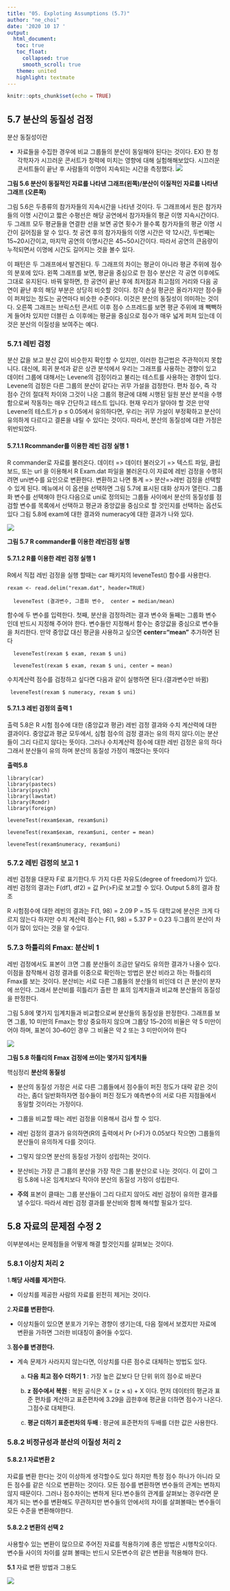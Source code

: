 ```yaml
---
title: "05. Exploting Assumptions (5.7)"
author: "ne_choi"
date: '2020 10 17 '
output:
  html_document:
   toc: true
   toc_float:
     collapsed: true
     smooth_scroll: true
   theme: united
   highlight: textmate
---
```


```r
knitr::opts_chunk$set(echo = TRUE)
```

## 5.7 분산의 동질성 검정

분산 동질성이란 

- 자료들을 수집한 경우에 비교 그룹들의 분산이 동일해야 된다는 것이다.
 EX) 한 청각학자가 시끄러운 콘서트가 청력에 미치는 영향에 대해 실험해해보았다. 시끄러운 콘서트들이 끝난 후 사람들의 이명이 지속되는 시간을 측정했다. 
![](img/1.png)

**그림 5.6 분산이 동질적인 자료를 나타낸 그래프(왼쪽)/분산이 이질적인 자료를 나타낸 그래프 (오른쪽)**
 
 그림 5.6은 두종류의 참가자들의 지속시간을 나타낸 것이다. 두 그래프에서 원은 참가자들의 이명 시간이고 짧은 수평선은 해당 공연에서 참가자들의 평균 이명 지속시간이다.
 두 그래프 모두 평균들을 연결한 선을 보면 공연 횟수가 믈수록 참가자들의 평균 이명 시간이 길어짐을 알 수 있다.
첫 공연 후의 참가자들의 이명 시간은 약 12시간, 두번째는 15~20시간이고, 마지막 공연의 이명시간은 45~50시간이다.
따라서 공연의 큰음량이 누적되면서 이명에 시간도 길어지는 것을 볼수 있다.

이 패턴은 두 그래프에서 발견된다. 두 그래프의 차이는 평균이 아니라 평균 주위에 점수의 분포에 있다.
왼쪽 그래프를 보면, 평균을 중심으로 한 점수 분산은 각 공연 이후에도 그대로 유지된다.
바꿔 말하면, 한 공연이 끝난 후에 최저점과 최고점의 거리와 다음 공연이 끝난 후의 해당 부분은 상당히 비슷할 것이다.
청각 손실 평균은 올라가지만 점수들이 퍼져있는 정도는 공연마다 비슷한 수준이다. 
이것은 분산의 동질성이 의미하는 것이다.
오른쪽 그래프는 브릭스턴 콘서트 이후 점수 스프레드를 보면 평균 주위에 꽤 빽빽하게 들어차 있지만 더블린 쇼 이후에는 평균을 중심으로 점수가 매우 넓게 퍼져 있는데 이것은 분산의 이질성을 보여주는 예다.

### 5.7.1 레빈 검정 

분산 값을 보고 분산 값이 비슷한지 확인할 수 있지만, 이러한 접근법은 주관적이지 못합니다.
대신에, 회귀 분석과 같은 상관 분석에서 우리는 그래프를 사용하는 경향이 있고 데이터 그룹에 대해서는 Levene의 검정이라고 불리는 테스트를 사용하는 경향이 있다.
Levene의 검정은 다른 그룹의 분산이 같다는 귀무 가설을 검정한다.
편차 점수, 즉 각 점수 간의 절대적 차이와 그것이 나온 그룹의 평균에 대해 시행된 일원 분산 분석을 수행함으로써 작동하는 매우 간단하고 테스트 입니다.
현재 우리가 알아야 할 것은 만약 Levene의 테스트가 p ≤ 0.05에서 유의하다면, 우리는 귀무 가설이 부정확하고 분산이 유의하게 다르다고 결론을 내릴 수 있다는 것이다. 따라서, 분산의 동질성에 대한 가정은 위반되었다.
 
#### 5.7.1.1 Rcommander를 이용한 레빈 검정 실행 1
 
 R commander로 자료를 불러온다. 데이터 => 데이터 불러오기 => 텍스트 파일, 클립보드, 또는 url 을 이용해서 R Exam.dat
 파일을 불러온다.이 자료에 레빈 검정을 수행히려면 uni변수를 요인으로 변환한다. 변환하고 나면 통계 => 분산=>레빈 검정을 선택할수 있게 된다. 메뉴에서 이 옵션을 선택하면 그림 5.7에 표시된 대화 상자가 열린다. 그룹화 변수를 선택해야 한다.다음으로  uni로 정의되는 그룹들 사이에서 분산의 동질성를 점검할 변수를 목록에서 선택하고 평균과 중앙값을 중심으로 할 것인지를 선택하는 옵션도 있다
 그림 5.8에 exam에 대한 결과와 numeracy에 대한 결과가 나와 있다.

![](img/2.png)
 
 **그림 5.7 R commander를 이용한 레빈검정 실행**
 

#### 5.7.1.2 R를 이용한 레빈 검정 실행 1

R에서 직접 레빈 검정을 실행 할때는 car 패키지의 leveneTest() 함수를 사용한다.


```
rexam <- read.delim("rexam.dat", header=TRUE)
```

```
  leveneTest (결과변수, 그룹화 변수,  center = median/mean)
```

함수에 두 변수를 입력한다.
첫째, 분산을 검정하려는 결과 변수와 둘째는 그룹화 변수 인데 반드시 지정해 주어야 한다.
변수들만 지정해서 함수는 중앙값을 중심으로 변수들을 처리한다.
만약 중앙값 대신 평균을 사용하고 싶으면 **center="mean"** 추가하면 된다

```
  leveneTest(rexam $ exam, rexam $ uni)

  leveneTest(rexam $ exam, rexam $ uni, center = mean)
```

수치계산력 점수를 검정하고 싶다면 다음과 같이 실행하면 된다.(결과변수만 바뀜)

```
 leveneTest(rexam $ numeracy, rexam $ uni)
```

#### 5.7.1.3 레빈 검정의 출력 1

출력 5.8은 R 시험 점수에  대한 (중앙값과 평균) 레빈 검정 결과와 수치 계산력에 대한 결과이다.
중앙값과 평균 모두에서, 심험 점수의 검정 결과는 유의 하지 않다.이는 분산들이 그리 다르지 않다는 뜻이다.
그러나 수치계산력 점수에 대한 레빈 검정은 유의 하다 그래서 분산들이 유의 하며 분산의 동질성 가정이 깨졌다는 뜻이다

**출력5.8**

```
library(car)
library(pastecs)
library(psych)
library(lawstat)
library(Rcmdr)
library(foreign)
```

```
leveneTest(rexam$exam, rexam$uni)
```

```
leveneTest(rexam$exam, rexam$uni, center = mean)
```

```
leveneTest(rexam$numeracy, rexam$uni)
```

### 5.7.2 레빈 검정의 보고 1

레빈 검정을 대문자 F로 표기한다.두 가지 다른 자유도(degree of freedom)가 있다.
레빈 검정의 결과는 F(df1, df2) = 값 Pr(>F)로 보고할 수 있다. 
Output 5.8의 결과 참조
 
R 시험점수에 대한 레빈의 결과는  F(1, 98) = 2.09 P =.15 두 대학교에 분산은 크게 다르지 않는다
하지만 수치 계산력 점수는 F(1, 98) = 5.37 P = 0.23  두그룹의 분산이 차이가 많이 있다는 것을 알 수있다. 

### 5.7.3 하틀리의  Fmax: 분산비 1

레빈 검정에서도 표본이 크면 그룹 분산들이 조금만 달라도 유의한 결과가 나올수 있다.
이점을 참작해서 검정 결과를 이중으로 확인하는 방법은 분산 비라고 하는 하틀리의  Fmax를 보는 것이다.
분산비는 서로 다른 그룹들의 분산들의 비인데 더 큰 분산이 분자에 쓰인다. 그래서 분산비를 히틀리가 출판 한 표의 임계치들과 비교해 분산들의 동질성을 판정한다.

그림 5.8에 몇가지 임계치들과 비교함으로써 분산들의 동질성을 판정한다. 
그래프를 보면 그룹, 10 미만의 Fmax는 항상 중요하지 않으며 그룹당 15–20의 비율은 약 5 미만이어야 하며, 표본이 30–60인 경우 그 비율은 약 2 또는 3 미만이어야 한다

![](img/3.png)

__그림 5.8 하틀리의  Fmax 검정에 쓰이는 몇가지 임계치들__

핵심정리 **분산의 동질성**

- 분산의 동질성 가정은  서로 다른 그룹들에서 점수들이 퍼진 정도가 대략 같은 것이라는,
좀더 일반화하자면 점수들이 퍼진 정도가 예측변수의 서로 다른 지점들에서 동일할 것이라는 가정이다.

- 그룹을 비교할 때는 레빈 검정을 이용해서 검사 할 수 있다.

- 레빈 검정의 결과가 유의하면(R의 출력에서 Pr (>F)가 0.05보다 작으면) 그룹들의 분산들이 유의하게 다를 것이다.

- 그렇지 않으면 분산의 동질성 가정이 성립하는 것이다.

- 분산비는 가장 큰 그룹의 분산을 가장 작은 그룹 분산으로 나눈 것이다. 이 값이 그림 5.8에  나온 임계치보다 작아야 분산의 동질성 가정이 성립한다.

- **주의**  표본이 클때는 그룹 분산들이 그리 다르지 않아도 레빈 검정이 유의한 결과를 낼 수있다.
따라서 레빈 검정 결과를 분산비와 함께 해석할 필요가 있다.

## 5.8 자료의 문제점 수정 2
이부분에서는 문제점들을 어떻게 해결 할것인지를 살펴보는 것이다.

### 5.8.1 이상치 처리 2

1.**해당 사례를 제거한다.** 
  
- 이상치를 제공한 사람의 자료를 왼전히 제거는 것이다.

2.**자료를 변환한다.**
  
- 이상치들이 있으면 분포가 기우는 경향이 생기는데, 다음 절에서 보겠지만 자료에 변환을 가하면 그러한     비대칭이 줄어들 수있다.

3.**점수를 변경한다.**
  
- 계속 문제가 사라지지 않는다면, 이상치를 다른 점수로 대체하는 방법도 있다.
  
  a. **다음 최고 점수 더하기 1** : 가장 높은 값보다 단 단위 위의 점수로 바꾼다
  
  b. **z 점수에서 복원** : 복원 공식은 X = (z × s) + X 이다. 먼저 데이터의 평균과 표준 편차를 계산하고 표준편차에 3.29을 곱한후에 평균을 더하면 점수가 나온다. 그점수로 대체한다.
  
  c. **평균 더하기 표준펀차의 두배** : 평균에 표준편차의 두배를 더한 값은 사용한다.

### 5.8.2 비정규성과 분산의 이질성 처리 2

#### 5.8.2.1 자료변환 2

자료를 변환 한다는 것이 이상하게 생각할수도 있다 하지만 특정 점수 하나가 아니라 모든 점수를 같은 식으로 변환하는 것이다. 모든 점수를 변환하면 변수들의 관계는 변하지 않지 때문이다.
그러나 점수차이는 변하게 된다.변수들의 관계를 살펴보는 경우라면 문제가 되는 변수를 변환해도 무관하지만 변수들의 안에서의 차이를 살펴볼때는 변수들이 모든 수준을 변환해야한다.

#### 5.8.2.2 변환의 선택 2

사용할수 있는 변환이 많으므로 주어진 자료를 적용하기에 종은 방법은 시행착오이다.
변수들 사이의 차이를 살펴 볼때는 반드시 모든변수의 같은 변환을 적용해야 한다.


**5.1** 자료 변환 방법과 그용도

![](img/4.png)



 
 